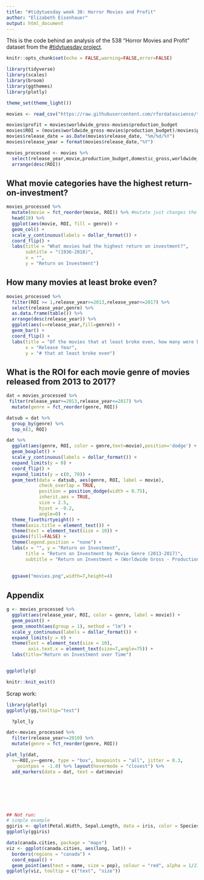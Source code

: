 ```yaml
---
title: "#tidytuesday week 30: Horror Movies and Profit"
author: "Elizabeth Eisenhauer"
output: html_document
---
```


This is the code behind an analysis of the 538 "Horror Movies and Profit" dataset from the [#tidytuesday project](https://github.com/rfordatascience/tidytuesday/tree/master/data/2018-10-23).

```r
knitr::opts_chunk$set(echo = FALSE,warning=FALSE,error=FALSE)

library(tidyverse)
library(scales)
library(broom)
library(ggthemes)
library(plotly)

theme_set(theme_light())
```

```r
movies <- read_csv("https://raw.githubusercontent.com/rfordatascience/tidytuesday/master/data/2018-10-23/movie_profit.csv")

movies$profit = movies$worldwide_gross-movies$production_budget
movies$ROI = (movies$worldwide_gross-movies$production_budget)/movies$production_budget
movies$release_date = as.Date(movies$release_date, "%m/%d/%Y")
movies$release_year = format(movies$release_date,"%Y")

movies_processed <- movies %>%
  select(release_year,movie,production_budget,domestic_gross,worldwide_gross,distributor,mpaa_rating,genre, profit,ROI) %>%
  arrange(desc(ROI))
```

## What movie categories have the highest return-on-investment?

```r
movies_processed %>%
  mutate(movie = fct_reorder(movie, ROI)) %>% #mutate just changes the order in the plot, not the order of the data itself
  head(10) %>%
  ggplot(aes(movie, ROI, fill = genre)) +
  geom_col() +
  scale_y_continuous(labels = dollar_format()) +
  coord_flip() +
  labs(title = "What movies had the highest return on investment?",
       subtitle = "(1936-2018)",
       x = "",
       y = "Return on Investment") 

```

## How many movies at least broke even?

```r


movies_processed %>%
  filter(ROI >= 1,release_year>=2013,release_year<=2017) %>%
  select(release_year,genre) %>%
  as.data.frame(table()) %>%
  arrange(desc(release_year)) %>%
  ggplot(aes(x=release_year,fill=genre)) +
  geom_bar() +
  coord_flip() +
  labs(title = "Of the movies that at least broke even, how many were horror?",
       x = "Release Year",
       y = "# that at least broke even")


```




## What is the ROI for each movie genre of movies released from 2013 to 2017?

```r

dat = movies_processed %>%
 filter(release_year>=2013,release_year<=2017) %>%
  mutate(genre = fct_reorder(genre, ROI))

datsub = dat %>%
  group_by(genre) %>%
  top_n(3, ROI)

dat %>%
  ggplot(aes(genre, ROI, color = genre,text=movie),position='dodge') +
  geom_boxplot() +
  scale_y_continuous(labels = dollar_format()) +
  expand_limits(y = 0) +
  coord_flip() +
  expand_limits(y = c(0, 70)) +
  geom_text(data = datsub, aes(genre, ROI, label = movie), 
            check_overlap = TRUE,
            position = position_dodge(width = 0.75),
            inherit.aes = TRUE,
            size = 2.5, 
            hjust = -0.2,
            angle=0) +
  theme_fivethirtyeight() +
  theme(axis.title = element_text()) +
  theme(text = element_text(size = 10)) +
  guides(fill=FALSE) +
  theme(legend.position = "none") +
  labs(x = "", y = "Return on Investment",
       title = "Return on Investment by Movie Genre (2013-2017)",
       subtitle = "Return on Investment = (Worldwide Gross - Production Budget) / Production Budget")
  
  
  ggsave("movies.png",width=7,height=4)

```

## Appendix

```r

g <- movies_processed %>%
  ggplot(aes(release_year, ROI, color = genre, label = movie)) +
  geom_point() +
  geom_smooth(aes(group = 1), method = "lm") +
  scale_y_continuous(labels = dollar_format()) +
  expand_limits(y = 0) +
  theme(text = element_text(size = 10),
        axis.text.x = element_text(size=7,angle=75)) +
  labs(title="Return on Investment over Time")


ggplotly(g)
```


```r
knitr::knit_exit()
```

Scrap work:


```r
library(plotly)
ggplotly(gg,tooltip="text")

  ?plot_ly

dat<-movies_processed %>%
  filter(release_year>=2010) %>%
  mutate(genre = fct_reorder(genre, ROI))

plot_ly(dat,
  x=~ROI,y=~genre, type = "box", boxpoints = "all", jitter = 0.3,
    pointpos = -1.8) %>% layout(hovermode = "closest") %>%
  add_markers(data = dat, text = dat$movie)







## Not run: 
# simple example
ggiris <- qplot(Petal.Width, Sepal.Length, data = iris, color = Species)
ggplotly(ggiris)

data(canada.cities, package = "maps")
viz <- ggplot(canada.cities, aes(long, lat)) +
  borders(regions = "canada") +
  coord_equal() +
  geom_point(aes(text = name, size = pop), colour = "red", alpha = 1/2)
ggplotly(viz, tooltip = c("text", "size"))



```









